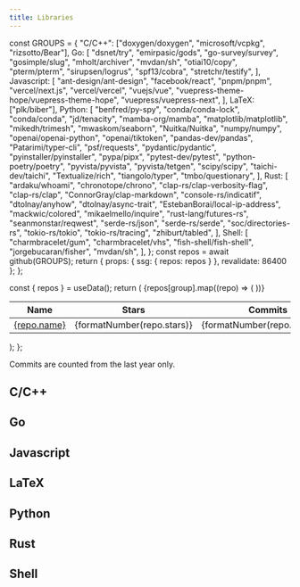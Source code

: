 ```yaml
---
title: Libraries
---
```



  const GROUPS = {
    "C/C++": ["doxygen/doxygen", "microsoft/vcpkg", "rizsotto/Bear"],
    Go: [
      "dsnet/try",
      "emirpasic/gods",
      "go-survey/survey",
      "gosimple/slug",
      "mholt/archiver",
      "mvdan/sh",
      "otiai10/copy",
      "pterm/pterm",
      "sirupsen/logrus",
      "spf13/cobra",
      "stretchr/testify",
    ],
    Javascript: [
      "ant-design/ant-design",
      "facebook/react",
      "pnpm/pnpm",
      "vercel/next.js",
      "vercel/vercel",
      "vuejs/vue",
      "vuepress-theme-hope/vuepress-theme-hope",
      "vuepress/vuepress-next",
    ],
    LaTeX: ["plk/biber"],
    Python: [
      "benfred/py-spy",
      "conda/conda-lock",
      "conda/conda",
      "jd/tenacity",
      "mamba-org/mamba",
      "matplotlib/matplotlib",
      "mikedh/trimesh",
      "mwaskom/seaborn",
      "Nuitka/Nuitka",
      "numpy/numpy",
      "openai/openai-python",
      "openai/tiktoken",
      "pandas-dev/pandas",
      "Patarimi/typer-cli",
      "psf/requests",
      "pydantic/pydantic",
      "pyinstaller/pyinstaller",
      "pypa/pipx",
      "pytest-dev/pytest",
      "python-poetry/poetry",
      "pyvista/pyvista",
      "pyvista/tetgen",
      "scipy/scipy",
      "taichi-dev/taichi",
      "Textualize/rich",
      "tiangolo/typer",
      "tmbo/questionary",
    ],
    Rust: [
      "ardaku/whoami",
      "chronotope/chrono",
      "clap-rs/clap-verbosity-flag",
      "clap-rs/clap",
      "ConnorGray/clap-markdown",
      "console-rs/indicatif",
      "dtolnay/anyhow",
      "dtolnay/async-trait",
      "EstebanBorai/local-ip-address",
      "mackwic/colored",
      "mikaelmello/inquire",
      "rust-lang/futures-rs",
      "seanmonstar/reqwest",
      "serde-rs/json",
      "serde-rs/serde",
      "soc/directories-rs",
      "tokio-rs/tokio",
      "tokio-rs/tracing",
      "zhiburt/tabled",
    ],
    Shell: [
      "charmbracelet/gum",
      "charmbracelet/vhs",
      "fish-shell/fish-shell",
      "jorgebucaran/fisher",
      "mvdan/sh",
    ],
  };
  const repos = await github(GROUPS);
  return { props: { ssg: { repos: repos } }, revalidate: 86400 };
};

  const { repos } = useData();
  return (
    <table>
      <thead>
        <tr>
          <th> Name </th>
          <th> Stars </th>
          <th> Commits </th>
          <th> Description </th>
        </tr>
      </thead>
      <tbody>
        {repos[group].map((repo) => (
          <tr>
            <td>
              <a href={repo.url}> {repo.name} </a>
            </td>
            <td align="right"> {formatNumber(repo.stars)} </td>
            <td align="right"> {formatNumber(repo.commits)} </td>
            <td> {repo.description} </td>
          </tr>
        ))}
      </tbody>
    </table>
  );
};

<Callout type="info" emoji="ℹ️">
  Commits are counted from the last year only.
</Callout>

## C/C++

<Repos group="C/C++" />

## Go

<Repos group="Go" />

## Javascript

<Repos group="Javascript" />

## LaTeX

<Repos group="LaTeX" />

## Python

<Repos group="Python" />

## Rust

<Repos group="Rust" />

## Shell

<Repos group="Shell" />
